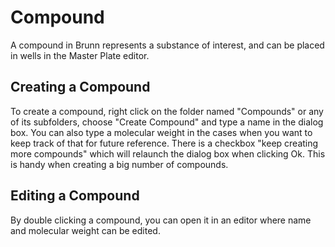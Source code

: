 =Compound=

A compound in Brunn represents a substance of interest, and can be placed in
wells in the Master Plate editor. 

==Creating a Compound==
To create a compound, right click on the folder named "Compounds" or any of its
subfolders, choose "Create Compound" and type a name in the dialog box. You can
also type a molecular weight in the cases when you want to keep track of that
for future reference. There is a checkbox "keep creating more compounds" which
will relaunch the dialog box when clicking Ok. This is handy when creating a
big number of compounds.

==Editing a Compound==
By double clicking a compound, you can open it in an editor where name and
molecular weight can be edited.
